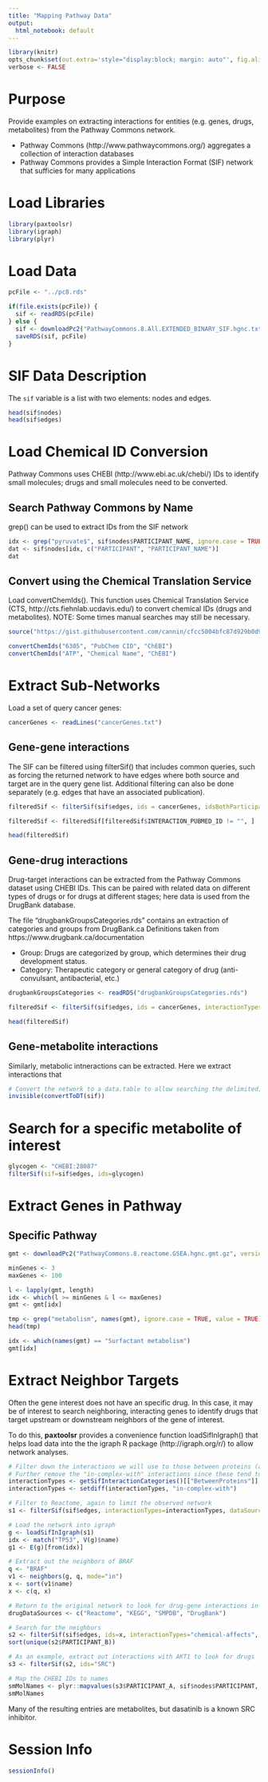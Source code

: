 ```yaml
---
title: "Mapping Pathway Data"
output:
  html_notebook: default
---
```


```r
library(knitr)
opts_chunk$set(out.extra='style="display:block; margin: auto"', fig.align="center", tidy=FALSE)
verbose <- FALSE
```

# Purpose

Provide examples on extracting interactions for entities (e.g. genes, drugs, metabolites) from the Pathway Commons network. 

* Pathway Commons (http://www.pathwaycommons.org/) aggregates a collection of interaction databases
* Pathway Commons provides a Simple Interaction Format (SIF) network that sufficies for many applications 

# Load Libraries

```r
library(paxtoolsr)
library(igraph)
library(plyr)
```

# Load Data
```r
pcFile <- "../pc8.rds"

if(file.exists(pcFile)) {
  sif <- readRDS(pcFile)
} else {
  sif <- downloadPc2("PathwayCommons.8.All.EXTENDED_BINARY_SIF.hgnc.txt.gz", version="8")
  saveRDS(sif, pcFile)
}
```

# SIF Data Description 

The `sif` variable is a list with two elements: nodes and edges. 

```r
head(sif$nodes)
head(sif$edges)
```

# Load Chemical ID Conversion

Pathway Commons uses CHEBI (http://www.ebi.ac.uk/chebi/) IDs to identify small molecules; drugs and small molecules need to be converted. 

## Search Pathway Commons by Name

grep() can be used to extract IDs from the SIF network 

```r
idx <- grep("pyruvate$", sif$nodes$PARTICIPANT_NAME, ignore.case = TRUE)
dat <- sif$nodes[idx, c("PARTICIPANT", "PARTICIPANT_NAME")]
dat
```

## Convert using the Chemical Translation Service

Load convertChemIds(). This function uses Chemical Translation Service (CTS, http://cts.fiehnlab.ucdavis.edu/) to convert chemical IDs (drugs and metabolites). NOTE: Some times manual searches may still be necessary. 

```r
source("https://gist.githubusercontent.com/cannin/cfcc5004bfc87d929b0d9cc42a461339/raw/convertChemIds.R")

convertChemIds("6305", "PubChem CID", "ChEBI")
convertChemIds("ATP", "Chemical Name", "ChEBI")
```

# Extract Sub-Networks 

Load a set of query cancer genes: 

```r
cancerGenes <- readLines("cancerGenes.txt")
```

## Gene-gene interactions 

The SIF can be filtered using filterSif() that includes common queries, such as forcing the returned network to have edges where both source and target are in the query gene list. Additional filtering can also be done separately (e.g. edges that have an associated publication).

```r
filteredSif <- filterSif(sif$edges, ids = cancerGenes, idsBothParticipants = TRUE, interactionTypes = "controls-phosphorylation-of")

filteredSif <- filteredSif[filteredSif$INTERACTION_PUBMED_ID != "", ]

head(filteredSif)
```

## Gene-drug interactions

Drug-target interactions can be extracted from the Pathway Commons dataset using CHEBI IDs. This can be paired with related data on different types of drugs or for drugs at different stages; here data is used from the DrugBank database. 

The file "drugbankGroupsCategories.rds" contains an extraction of categories and groups from DrugBank.ca Definitions taken from https://www.drugbank.ca/documentation

* Group: Drugs are categorized by group, which determines their drug development status. 
* Category: Therapeutic category or general category of drug (anti-convulsant, antibacterial, etc.)

```r
drugbankGroupsCategories <- readRDS("drugbankGroupsCategories.rds")

filteredSif <- filterSif(sif$edges, ids = cancerGenes, interactionTypes = "chemical-affects")

head(filteredSif)
```

## Gene-metabolite interactions 

Similarly, metabolic intneractions can be extracted. Here we extract interactions that 

```r
# Convert the network to a data.table to allow searching the delimited, multiple values in columns
invisible(convertToDT(sif))

```

# Search for a specific metabolite of interest
```r
glycogen <- "CHEBI:28087"
filterSif(sif=sif$edges, ids=glycogen)
```

# Extract Genes in Pathway
## Specific Pathway 

```r
gmt <- downloadPc2("PathwayCommons.8.reactome.GSEA.hgnc.gmt.gz", version="8", removePrefix=TRUE)

minGenes <- 3
maxGenes <- 100

l <- lapply(gmt, length)
idx <- which(l >= minGenes & l <= maxGenes)
gmt <- gmt[idx]

tmp <- grep("metabolism", names(gmt), ignore.case = TRUE, value = TRUE) 
head(tmp)

idx <- which(names(gmt) == "Surfactant metabolism")
gmt[idx]
```

# Extract Neighbor Targets 

Often the gene interest does not have an specific drug. In this case, it may be of interest to search neighboring, interacting genes to identify drugs that target upstream or downstream neighbors of the gene of interest. 

To do this, **paxtoolsr** provides a convenience function loadSifInIgraph() that helps load data into the the igraph R package (http://igraph.org/r/) to allow network analyses. 

```r
# Filter down the interactions we will use to those between proteins (as opposed to small-molecule and protein, for example)
# Further remove the "in-complex-with" interactions since these tend to enlarge the list of neighboring proteins by a lot
interactionTypes <- getSifInteractionCategories()[["BetweenProteins"]]
interactionTypes <- setdiff(interactionTypes, "in-complex-with")

# Filter to Reactome, again to limit the observed network
s1 <- filterSif(sif$edges, interactionTypes=interactionTypes, dataSources="Reactome")

# Load the network into igraph
g <- loadSifInIgraph(s1)
idx <- match("TP53", V(g)$name)
g1 <- E(g)[from(idx)]

# Extract out the neighbors of BRAF
q <- "BRAF"
v1 <- neighbors(g, q, mode="in")
x <- sort(v1$name)
x <- c(q, x)

# Return to the original network to look for drug-gene interactions in a larger set of databases
drugDataSources <- c("Reactome", "KEGG", "SMPDB", "DrugBank")

# Search for the neighbors 
s2 <- filterSif(sif$edges, ids=x, interactionTypes="chemical-affects", dataSources=drugDataSources)
sort(unique(s2$PARTICIPANT_B))

# As an example, extract out interactions with AKT1 to look for drugs
s3 <- filterSif(s2, ids="SRC")

# Map the CHEBI IDs to names 
smMolNames <- plyr::mapvalues(s3$PARTICIPANT_A, sif$nodes$PARTICIPANT, sif$nodes$PARTICIPANT_NAME, warn_missing=FALSE)
smMolNames
```

Many of the resulting entries are metabolites, but dasatinib is a known SRC inhibitor. 

# Session Info 

```r
sessionInfo()
```
